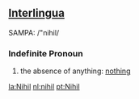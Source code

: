 ==[[Interlingua]]==
SAMPA: /"nihil/
===Indefinite Pronoun===
# the absence of anything: [[nothing]]

[[la:Nihil]]
[[nl:nihil]]
[[pt:Nihil]]